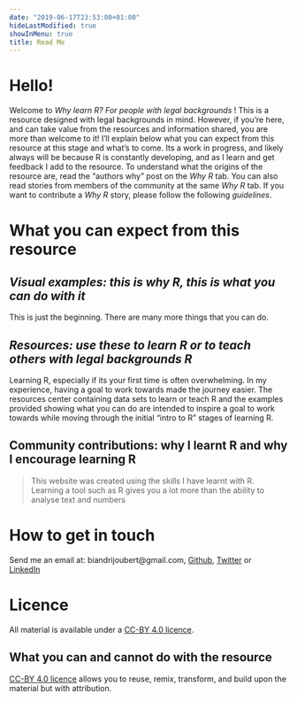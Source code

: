 ```yaml
---
date: "2019-06-17T23:53:00+01:00"
hideLastModified: true
showInMenu: true
title: Read Me
---
```


# Hello!
Welcome to _Why learn R? For people with legal backgrounds_ ! This is a resource designed with legal backgrounds in mind. However, if you're here, and can take value from the resources and information shared, you are more than welcome to it! I'll explain below what you can expect from this resource at this stage and what's to come. Its a work in progress, and likely always will be because R is constantly developing, and as I learn and get feedback I add to the resource. To understand what the origins of the resource are, read the "authors why" post on the _Why R_ tab. You can also read stories from members of the community at the same _Why R_ tab. If you want to contribute a _Why R_ story, please follow the following _guidelines_. 

# What you can expect from this resource

## _Visual examples: this is why R, this is what you can do with it_ 
This is just the beginning. There are many more things that you can do. 

## _Resources: use these to learn R or to teach others with legal backgrounds R_

Learning R, especially if its your first time is often overwhelming. In my experience, having a goal to work towards made the journey easier. The resources center containing data sets to learn or teach R and the examples provided showing what you can do are intended to inspire a goal to work towards while moving through the initial "intro to R" stages of learning R. 

## Community contributions: why I learnt R and why I encourage learning R


>This website was created using the skills I have learnt with R. Learning a tool such as R gives you a lot more than the ability to analyse text and numbers

# How to get in touch 

Send me an email at: biandrijoubert@gmail.com,  [Github](https://github.com/b14-RSA), 
[Twitter](https://twitter.com/biandri) or   
[LinkedIn](https://www.linkedin.com/in/biandri-joubert-8270763b/?original_referer=https%3A%2F%2Fgithub.com%2F) 

# Licence

All material is available under a [CC-BY 4.0 licence](https://creativecommons.org/licenses/by/4.0/).


## What you can and cannot do with the resource

[CC-BY 4.0 licence](https://creativecommons.org/licenses/by/4.0/) allows you to reuse, remix, transform, and build upon the material but with attribution.
